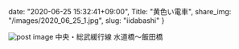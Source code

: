 date: "2020-06-25 15:32:41+09:00",
Title: "黄色い電車",
share_img: "/images/2020_06_25_1.jpg",
slug: "iidabashi"
}

<img src="/images/2020_06_25_1.jpg" alt="post image" />
<span className="caption">中央・総武緩行線 水道橋〜飯田橋</span>